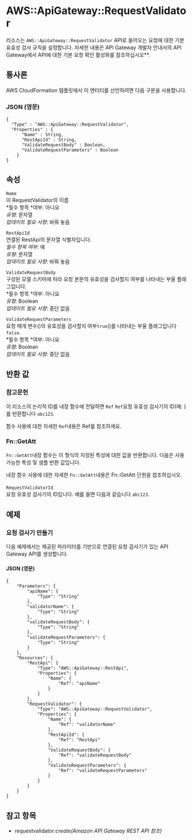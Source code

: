 # AWS::ApiGateway::RequestValidator

리소스는 `AWS::ApiGateway::RequestValidator` API로 들어오는 요청에 대한 기본 유효성 검사 규칙을 설정합니다. 자세한 내용은 API Gateway 개발자 안내서의 API Gateway에서 API에 대한 기본 요청 확인 활성화를 참조하십시오\*\*.

## 통사론

AWS CloudFormation 템플릿에서 이 엔터티를 선언하려면 다음 구문을 사용합니다.

### JSON (영문)

```
{
  "Type" : "AWS::ApiGateway::RequestValidator",
  "Properties" : {
      "Name" : String,
      "RestApiId" : String,
      "ValidateRequestBody" : Boolean,
      "ValidateRequestParameters" : Boolean
    }
}
```

## 속성

`Name`  
이 RequestValidator의 이름  
*필수 항목 *여부: 아니요  
_유형_: 문자열  
_업데이트 필요 사항_: 바꿔 놓음

`RestApiId`  
연결된 RestApi의 문자열 식별자입니다.  
_필수 항목 여부_: 예  
_유형_: 문자열  
_업데이트 필요 사항_: 바꿔 놓음

`ValidateRequestBody`  
구성된 모델 스키마에 따라 요청 본문의 유효성을 검사할지 여부를 나타내는 부울 플래그입니다.  
*필수 항목 *여부: 아니요  
_유형_: Boolean  
_업데이트 필요 사항_: 중단 없음

`ValidateRequestParameters`  
요청 매개 변수()의 유효성을 검사할지 여부`true`()를 나타내는 부울 플래그입니다`false`.  
*필수 항목 *여부: 아니요  
_유형_: Boolean  
_업데이트 필요 사항_: 중단 없음

## 반환 값

### 참고문헌

이 리소스의 논리적 ID를 내장 함수에 전달하면 `Ref` `Ref`요청 유효성 검사기의 ID(예: )를 반환합니다 `abc123`.

함수 사용에 대한 자세한 `Ref`내용은 Ref를 참조하세요.

### Fn::GetAtt

`Fn::GetAtt`내장 함수는 이 형식의 지정된 특성에 대한 값을 반환합니다. 다음은 사용 가능한 특성 및 샘플 반환 값입니다.

내장 함수 사용에 대한 자세한 `Fn::GetAtt`내용은 Fn::GetAtt 단원을 참조하십시오.

####

`RequestValidatorId`  
요청 유효성 검사기의 ID입니다. 예를 들면 다음과 같습니다 `abc123`.

## 예제

### 요청 검사기 만들기

다음 예제에서는 제공된 파라미터를 기반으로 연결된 요청 검사기가 있는 API Gateway API를 생성합니다.

#### JSON (영문)

```
{
    "Parameters": {
        "apiName": {
            "Type": "String"
        },
        "validatorName": {
            "Type": "String"
        },
        "validateRequestBody": {
            "Type": "String"
        },
        "validateRequestParameters": {
            "Type": "String"
        }
    },
    "Resources": {
        "RestApi": {
            "Type": "AWS::ApiGateway::RestApi",
            "Properties": {
                "Name": {
                    "Ref": "apiName"
                }
            }
        },
        "RequestValidator": {
            "Type": "AWS::ApiGateway::RequestValidator",
            "Properties": {
                "Name": {
                    "Ref": "validatorName"
                },
                "RestApiId": {
                    "Ref": "RestApi"
                },
                "ValidateRequestBody": {
                    "Ref": "validateRequestBody"
                },
                "ValidateRequestParameters": {
                    "Ref": "validateRequestParameters"
                }
            }
        }
    }
}
```

## 참고 항목

- requestvalidator:_create(Amazon API Gateway REST API 참조)_
